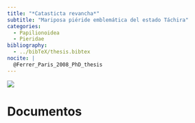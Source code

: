 ```yaml
---
title: "*Catasticta revancha*"
subtitle: "Mariposa piéride emblemática del estado Táchira"
categories:
  - Papilionoidea
  - Pieridae
bibliography: 
  - ../bibTeX/thesis.bibtex
nocite: |
  @Ferrer_Paris_2008_PhD_thesis
---
```


![](Catasticta-revancha.jpg)

# Documentos

::: {#refs}
:::